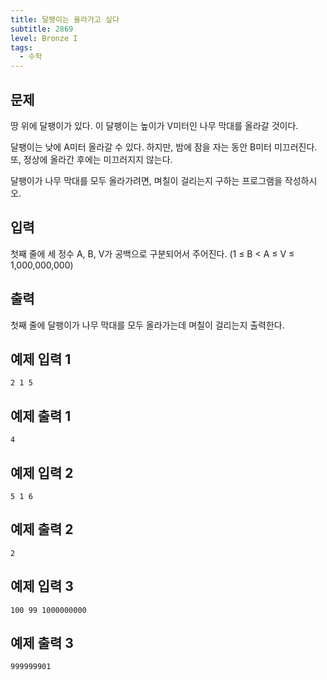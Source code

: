 ```yaml
---
title: 달팽이는 올라가고 싶다
subtitle: 2869
level: Bronze I
tags:
  - 수학
---
```


## 문제

땅 위에 달팽이가 있다. 이 달팽이는 높이가 V미터인 나무 막대를 올라갈 것이다.

달팽이는 낮에 A미터 올라갈 수 있다. 하지만, 밤에 잠을 자는 동안 B미터 미끄러진다. 또, 정상에 올라간 후에는 미끄러지지 않는다.

달팽이가 나무 막대를 모두 올라가려면, 며칠이 걸리는지 구하는 프로그램을 작성하시오.

## 입력

첫째 줄에 세 정수 A, B, V가 공백으로 구분되어서 주어진다. (1 ≤ B < A ≤ V ≤ 1,000,000,000)

## 출력

첫째 줄에 달팽이가 나무 막대를 모두 올라가는데 며칠이 걸리는지 출력한다.

## 예제 입력 1

```
2 1 5
```

## 예제 출력 1

```
4
```

## 예제 입력 2

```
5 1 6
```

## 예제 출력 2

```
2
```

## 예제 입력 3

```
100 99 1000000000
```

## 예제 출력 3

```
999999901
```
